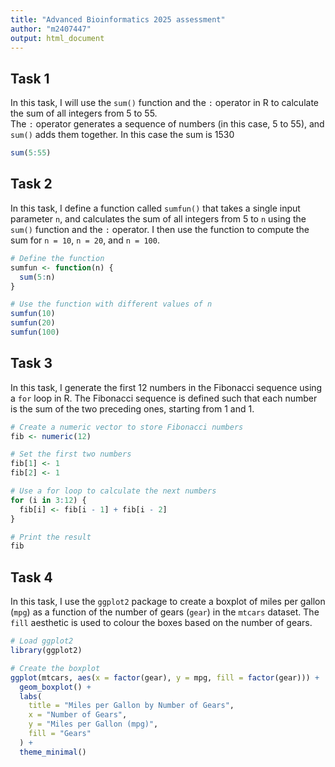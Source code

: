 ```yaml
---
title: "Advanced Bioinformatics 2025 assessment"
author: "m2407447"
output: html_document
---
```

## Task 1

In this task, I will use the `sum()` function and the `:` operator in R to calculate the sum of all integers from 5 to 55.  
The `:` operator generates a sequence of numbers (in this case, 5 to 55), and `sum()` adds them together. In this case the sum is 1530

```r
sum(5:55)
```
## Task 2

In this task, I define a function called `sumfun()` that takes a single input parameter `n`, and calculates the sum of all integers from 5 to `n` using the `sum()` function and the `:` operator. I then use the function to compute the sum for `n = 10`, `n = 20`, and `n = 100`.

```r
# Define the function
sumfun <- function(n) {
  sum(5:n)
}
```

```r
# Use the function with different values of n
sumfun(10)
sumfun(20)
sumfun(100)

```
## Task 3

In this task, I generate the first 12 numbers in the Fibonacci sequence using a `for` loop in R. The Fibonacci sequence is defined such that each number is the sum of the two preceding ones, starting from 1 and 1.

```r
# Create a numeric vector to store Fibonacci numbers
fib <- numeric(12)

# Set the first two numbers
fib[1] <- 1
fib[2] <- 1

# Use a for loop to calculate the next numbers
for (i in 3:12) {
  fib[i] <- fib[i - 1] + fib[i - 2]
}

# Print the result
fib
```
## Task 4

In this task, I use the `ggplot2` package to create a boxplot of miles per gallon (`mpg`) as a function of the number of gears (`gear`) in the `mtcars` dataset. The `fill` aesthetic is used to colour the boxes based on the number of gears.

```r
# Load ggplot2
library(ggplot2)

# Create the boxplot
ggplot(mtcars, aes(x = factor(gear), y = mpg, fill = factor(gear))) +
  geom_boxplot() +
  labs(
    title = "Miles per Gallon by Number of Gears",
    x = "Number of Gears",
    y = "Miles per Gallon (mpg)",
    fill = "Gears"
  ) +
  theme_minimal()
```



